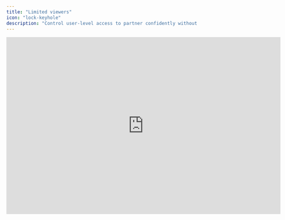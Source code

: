 ```yaml
---
title: "Limited viewers"
icon: "lock-keyhole"
description: "Control user-level access to partner confidently without revealing sensitive information."
---
```


<iframe width="720" height="466" src="https://www.loom.com/embed/053f45d49ab9474e9ed2b17c3e78eeb7?sid=5d36701d-4984-4717-838f-4323ecc8576d" frameborder="0" webkitallowfullscreen mozallowfullscreen allowfullscreen />

## Overview

To protect sensitive or confidential information in your financial models, it may be necessary to restrict access for specific users. You can assign the _Limited Viewer_ role using the following methods:

- **For existing users**: You can demote an existing user to the _Limited Viewer_ role from the Members page in your organization settings. By default, this action revokes their access to all models in your organization. To grant access to specific sheets, follow the process outlined below.
- **For new users**: You can assign the _Limited Viewer_ role to new users by sharing individual sheets. To do this, navigate to the desired sheet, select the _Share_ option, and enter the email address of the person you wish to invite. This will grant them limited access to the specified sheet.

## Basics

### Permissions

Limited viewers can only access specific sheets and models they have been explicitly permitted to view. Access for limited viewers adheres to the principle of least privilege, meaning that, by default, they have no access to any financial models in your workspace.

Limited viewers have restricted permissions and cannot:

- View dashboards or charts.
- Edit or adjust financial models.
- Add, remove, or update general ledger account mappings.
- Add, remove, or change the roles of organization members.
- Terminate the account or modify organization settings.

<Tip>
  Limited access is currently only available for [Enterprise](https://www.francis.app/pricing) users. For any questions regarding the permissions and access restrictions for limited viewers, please contact our support at [support@francis.app](mailto:support@francis.app).
</Tip>

### Invitation and sign-up

Once invited, limited viewers will receive a sign-up email that enables them to create an account, join your organization, and see the selected sheets.

In addition, following sign-up, Limited Viewers receive a welcome e-mail with a short introductory video that outlines how to use Francis as a Limited Viewer. You can see the welcome video [here](https://www.loom.com/share/f0d4f3b41e0448f592b28bfad4cf8959).